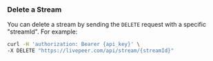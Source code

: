 
<DocsLayout>

### Delete a Stream

You can delete a stream by sending the `DELETE` request with a specific "streamId".  For example:

```bash
curl -H 'authorization: Bearer {api_key}' \
-X DELETE "https://livepeer.com/api/stream/{streamId}"
```

</DocsLayout>